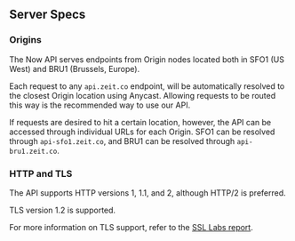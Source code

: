 ## Server Specs

### Origins

The Now API serves endpoints from Origin nodes located both in SFO1 (US West) and BRU1 (Brussels, Europe).

Each request to any `api.zeit.co` endpoint, will be automatically resolved to the closest Origin location using Anycast. Allowing requests to be routed this way is the recommended way to use our API.

If requests are desired to hit a certain location, however, the API can be accessed through individual URLs for each Origin. SFO1 can be resolved through `api-sfo1.zeit.co`, and BRU1 can be resolved through `api-bru1.zeit.co`.

### HTTP and TLS

The API supports HTTP versions 1, 1.1, and 2, although HTTP/2 is preferred.

TLS version 1.2 is supported.

For more information on TLS support, refer to the [SSL Labs report](https://www.ssllabs.com/ssltest/analyze.html?d=api.zeit.co&hideResults=on&latest).
